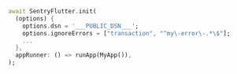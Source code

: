 ```dart
  await SentryFlutter.init(
    (options) {
      options.dsn = '___PUBLIC_DSN___';
      options.ignoreErrors = ["transaction", "^my\-error\-.*\$"];
      ...
    },
    appRunner: () => runApp(MyApp()),
  );
```

